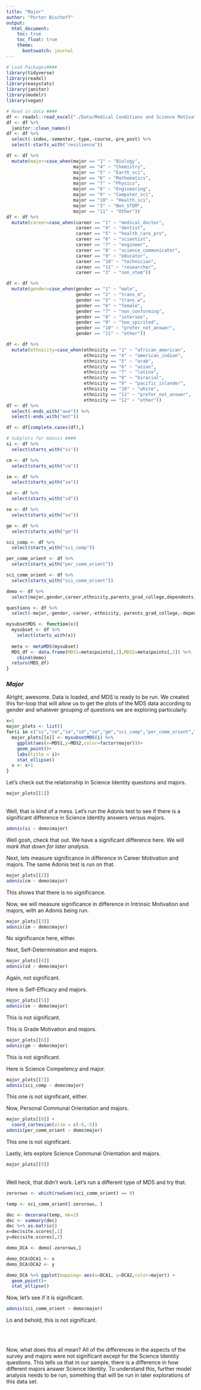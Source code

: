 ```yaml
---
title: "Major"
author: "Porter Bischoff"
output:
  html_document:
    toc: true
    toc_float: true
    theme:
      bootswatch: journal
---
```

```r
# Load Packages####
library(tidyverse)
library(readxl)
library(easystats)
library(janitor)
library(modelr)
library(vegan)

# Read in data ####
df <- readxl::read_excel("./Data/Medical Conditions and Science Motivation Data 3.4.22.xlsx")
df <- df %>% 
  janitor::clean_names()
df <- df %>% 
  select(-index,-semester,-type,-course,-pre_post) %>% 
  select(-starts_with("resilience"))

df <- df %>% 
  mutate(major=case_when(major == "1" ~ "Biology",
                         major == "4" ~ "Chemistry",
                         major == "5" ~ "Earth_sci",
                         major == "6" ~ "Mathematics",
                         major == "7" ~ "Physics",
                         major == "8" ~ "Engineering",
                         major == "9" ~ "Computer_sci",
                         major == "10" ~ "Health_sci",
                         major == "3" ~ "Non_STEM",
                         major == "11" ~ "Other"))
df <- df %>% 
  mutate(career=case_when(career == "1" ~ "medical_doctor",
                          career == "4" ~ "dentist",
                          career == "5" ~ "health_care_pro",
                          career == "6" ~ "scientist",
                          career == "7" ~ "engineer",
                          career == "8" ~ "science_communicator",
                          career == "9" ~ "educator",
                          career == "10" ~ "technician",
                          career == "11" ~ "researcher",
                          career == "3" ~ "non_stem"))

df <- df %>% 
  mutate(gender=case_when(gender == "1" ~ "male",
                          gender == "2" ~ "trans_m",
                          gender == "5" ~ "trans_w",
                          gender == "6" ~ "female",
                          gender == "7" ~ "non_conforming",
                          gender == "8" ~ "intersex",
                          gender == "9" ~ "two_spirited",
                          gender == "10" ~ "prefer_not_answer",
                          gender == "11" ~ "other"))

df <- df %>% 
  mutate(ethnicity=case_when(ethnicity == "1" ~ "african_american",
                             ethnicity == "4" ~ "american_indian",
                             ethnicity == "5" ~ "arab",
                             ethnicity == "6" ~ "asian",
                             ethnicity == "7" ~ "latinx",
                             ethnicity == "8" ~ "biracial",
                             ethnicity == "9" ~ "pacific_islander",
                             ethnicity == "10" ~ "white",
                             ethnicity == "11" ~ "prefer_not_answer",
                             ethnicity == "12" ~ "other"))
df <- df %>% 
  select(-ends_with("ave")) %>% 
  select(-ends_with("mot"))

df <- df[complete.cases(df),]

# Subplots for Adonis ####
si <- df %>% 
  select(starts_with("si"))

cm <- df %>% 
  select(starts_with("cm"))

im <- df %>% 
  select(starts_with("im"))

sd <- df %>% 
  select(starts_with("sd"))

se <- df %>% 
  select(starts_with("se"))

gm <- df %>% 
  select(starts_with("gm"))

sci_comp <- df %>% 
  select(starts_with("sci_comp"))

per_comm_orient <- df %>% 
  select(starts_with("per_comm_orient"))

sci_comm_orient <- df %>% 
  select(starts_with("sci_comm_orient"))

demo <- df %>% 
  select(major,gender,career,ethnicity,parents_grad_college,dependents,med_condition,med_condition_dependent)

questions <- df %>% 
  select(-major,-gender,-career,-ethnicity,-parents_grad_college,-dependents,-med_condition,-med_condition_dependent)

mysubsetMDS <- function(x){
  mysubset <- df %>% 
    select(starts_with(x))
  
  meta <- metaMDS(mysubset)
  MDS_df <- data.frame(MDS1=meta$points[,1],MDS2=meta$points[,2]) %>%
    cbind(demo)
  return(MDS_df)
}
```


### *Major*
Alright, awesome. Data is loaded, and MDS is ready to be run. We created this for-loop that will allow us to get the plots of the MDS data according to gender and whatever grouping of questions we are exploring particularly.
```r
x=1
major_plots <- list()
for(i in c("si","cm","im","sd","se","gm","sci_comp","per_comm_orient","sci_comm_orient")){
  major_plots[[x]] <- mysubsetMDS(i) %>% 
    ggplot(aes(x=MDS1,y=MDS2,color=factor(major)))+
    geom_point()+
    labs(title = i)+
    stat_ellipse()
  x <- x+1
}
```

Let's check out the relationship in Science Identity questions and majors.
```r
major_plots[[1]]
```
<br> 
Well, that is kind of a mess. Let's run the Adonis test to see if there is a significant difference in Science Identity answers versus majors. 
```r
adonis(si ~ demo$major)
```
Well gosh, check that out. We have a significant difference here. We will *mark that down for later analysis*.

Next, lets measure significance in difference in Career Motivation and majors. The same Adonis test is run on that.
```r
major_plots[[2]]
adonis(cm ~ demo$major)
```
This shows that there is no significance.
<br>
  
  Now, we will measure significance in difference in Intrinsic Motivation and majors, with an Adonis being run.
```r
major_plots[[3]]
adonis(im ~ demo$major)
```
No significance here, either. 
<br>
  
  Next, Self-Determination and majors.
```r
major_plots[[4]]
adonis(sd ~ demo$major)
```
Again, not significant.
<br>
  
  Here is Self-Efficacy and majors.
```r
major_plots[[5]]
adonis(se ~ demo$major)
```
This is not significant.
<br>
  
  This is Grade Motivation and majors.
```r
major_plots[[6]]
adonis(gm ~ demo$major)
```
This is not significant.
<br>
  
  Here is Science Competency and major.
```r
major_plots[[7]]
adonis(sci_comp ~ demo$major)
```
This one is not significant, either.
<br>
  
  Now, Personal Communal Orientation and majors.
```r
major_plots[[8]] +
  coord_cartesian(xlim = c(-6,-5))
adonis(per_comm_orient ~ demo$major)
```
This one is not significant.
<br>
  
  Lastly, lets explore Science Communal Orientation and majors.
```r
major_plots[[9]]
```
<br> Well heck, that didn't work. Let's run a different type of MDS and try that.
```r
zerorows <- which(rowSums(sci_comm_orient) == 0)

temp <- sci_comm_orient[-zerorows, ]

dec <- decorana(temp, mk=2)
dec <- summary(dec)
dec %>% as.matrix()
x=dec$site.scores[,1]
y=dec$site.scores[,2]

demo_DCA <- demo[-zerorows,]

demo_DCA$DCA1 <- x
demo_DCA$DCA2 <- y

demo_DCA %>% ggplot(mapping= aes(x=DCA1, y=DCA2,color=major)) +
  geom_point()+
  stat_ellipse()
```
Now, let's see if it is significant. 
```r
adonis(sci_comm_orient ~ demo$major)
```
Lo and behold, this is not significant. 

<br><br>

Now, what does this all mean? All of the differences in the aspects of the survey and majors were not significant except for the Science Identity questions. This tells us that in our sample, there is a difference in how different majors answer Science Identity. To understand this, further model analysis needs to be run, something that will be run in later explorations of this data set.
